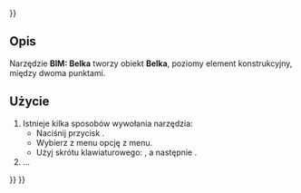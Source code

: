 <languages/>
{{UnfinishedDocu{{#translation:}}}}

{{Docnav/pl
|[[BIM_Column/pl|Kolumna]]
|[[BIM_Slab/pl|Płyta]]
|[[BIM_Workbench/pl|środowisko pracy BIM]]
|IconL=BIM_Column.svg
|IconR=BIM_Slab.svg
|IconC=Workbench_BIM.svg
}}

{{GuiCommand/pl
|Name=BIM Beam
|Name/pl=BIM Belka
|MenuLocation=3D/BIM → Belka
|Workbenches=[[BIM_Workbench/pl|BIM]]
|Shortcut={{KEY|B}} {{KEY|M}}
|SeeAlso=
}}

<span id="Description"></span>
==Opis==

Narzędzie '''BIM: Belka''' tworzy obiekt '''Belka''', poziomy element konstrukcyjny, między dwoma punktami.

<span id="Usage"></span>
==Użycie==

# Istnieje kilka sposobów wywołania narzędzia:
#* Naciśnij przycisk {{Button|[[Image:BIM_Beam.svg|16px]] [[BIM_Beam/pl|Belka]]}}.
#* Wybierz z menu opcję {{MenuCommand|3D/BIM → [[Image:BIM_Beam.svg|16px]] Belka}} z menu.
#* Użyj skrótu klawiaturowego: {{KEY|B}}, a następnie {{KEY|M}}.
# ...


{{Docnav/pl
|[[BIM_Column/pl|Kolumna]]
|[[BIM_Slab/pl|Płyta]]
|[[BIM_Workbench/pl|środowisko pracy BIM]]
|IconL=BIM_Column.svg
|IconR=BIM_Slab.svg
|IconC=Workbench_BIM.svg
}}

{{BIM_Tools_navi{{#translation:}}}}
{{Userdocnavi{{#translation:}}}}